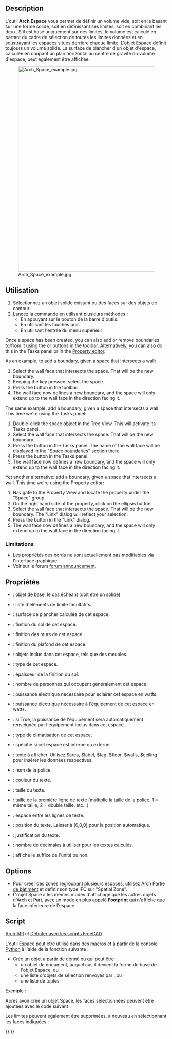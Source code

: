<languages/>

{{Docnav/fr
|[[Arch_Floor/fr|Niveau]]
|[[Arch_Wall/fr|Mur]]
|[[BIM_Workbench/fr|Atelier BIM]]
|IconL=Arch_Floor.svg
|IconR=Arch_Wall.svg
|IconC=Workbench_BIM.svg
}}

{{VeryImportantMessage|Cette commande fait partie de l'ensemble intégré de l'[[BIM_Workbench/fr|atelier BIM]] avec la V1.0<br>
Cette page a été mise à jour pour cette version.}}

{{GuiCommand/fr
|Name=Arch Space
|Name/fr=Arch Espace
|MenuLocation=3D/BIM → Espace
|Workbenches=[[BIM_Workbench/fr|BIM]]
|Shortcut={{KEY|S}} {{KEY|P}}
|Version=0.14
|SeeAlso=
}}

==Description==

L'outil '''Arch Espace''' vous permet de définir un volume vide, soit en le basant sur une forme solide, soit en définissant ses limites, soit en combinant les deux. S'il est basé uniquement sur des limites, le volume est calculé en partant du cadre de sélection de toutes les limites données et en soustrayant les espaces situés derrière chaque limite. L'objet Espace définit toujours un volume solide. La surface de plancher d'un objet d'espace, calculée en coupant un plan horizontal au centre de gravité du volume d'espace, peut également être affichée.

[[Image:Arch Space example.jpg|640px]]

{{Caption|L'objet Espace créé à partir d'un objet solide existant, deux faces de mur sont ajoutées en tant que limites.}}

<span id="Usage"></span>
==Utilisation==

# Sélectionnez un objet solide existant ou des faces sur des objets de contour.
# Lancez la commande en utilisant plusieurs méthodes :
#* En appuyant sur le bouton {{Button|[[Image:Arch_Space.svg|16px]] [[Arch_Space/fr|Espace]]}} de la barre d'outils.
#* En utilisant les touches {{KEY|S}} puis {{KEY|P}}
#* En utilisant l'entrée {{MenuCommand|3D/BIM → Espace}} du menu supérieur

Once a space has been created, you can also add or remove boundaries to/from it using the {{Button|[[Image:Arch_Add.svg|16px]] [[Arch_Add|Add]]}} or {{Button|[[Image:Arch_Remove.svg|16px]] [[Arch_Remove|Remove]]}} buttons in the toolbar. Alternatively, you can also do this in the Tasks panel or in the [[Property_editor|Property editor]].

As an example, to add a boundary, given a space that intersects a wall:
# Select the wall face that intersects the space. That will be the new boundary.
# Keeping the {{KEY|Ctrl}} key pressed, select the space.
# Press the {{Button|[[Image:Arch_Add.svg|16px]] [[Arch_Add|Add]]}} button in the toolbar.
# The wall face now defines a new boundary, and the space will only extend up to the wall face in the direction facing it.

The same example: add a boundary, given a space that intersects a wall. This time we're using the Tasks panel:
# Double-click the space object in the Tree View. This will activate its Tasks panel.
# Select the wall face that intersects the space. That will be the new boundary.
# Press the {{Button|[[Image:Arch_Add.svg|16px]] [[Arch_Add|Add]]}} button in the Tasks panel. The name of the wall face will be displayed in the "Space boundaries" section there.
# Press the {{Button|OK}} button in the Tasks panel.
# The wall face now defines a new boundary, and the space will only extend up to the wall face in the direction facing it.

Yet another alternative: add a boundary, given a space that intersects a wall. This time we're using the Property editor:
# Navigate to the Property View and locate the {{PropertyData|Boundaries}} property under the "Space" group.
# On the right hand side of the {{PropertyData|Boundaries}} property, click on the ellipsis button.
# Select the wall face that intersects the space. That will be the new boundary. The "Link" dialog will reflect your selection.
# Press the {{Button|OK}} button in the "Link" dialog.
# The wall face now defines a new boundary, and the space will only extend up to the wall face in the direction facing it.

<span id="Limitations"></span>
===Limitations===

* Les propriétés des bords ne sont actuellement pas modifiables via l'interface graphique.
* Voir sur le forum [http://forum.freecadweb.org/viewtopic.php?f=9&t=4275 forum announcement].

<span id="Properties"></span>
==Propriétés==

* {{PropertyData|Base}} : objet de base, le cas échéant (doit être un solide)
* {{PropertyData|Boundaries}} : liste d'éléments de limite facultatifs.
* {{PropertyData|Area}} : surface de plancher calculée de cet espace.
* {{PropertyData|FinishFloor}} : finition du sol de cet espace.
* {{PropertyData|FinishWalls}} : finition des murs de cet espace.
* {{PropertyData|FinishCeiling}} : finition du plafond de cet espace.
* {{PropertyData|Group}} : objets inclus dans cet espace, tels que des meubles.
* {{PropertyData|SpaceType}} : type de cet espace.
* {{PropertyData|FloorThickness}} : épaisseur de la finition du sol.
* {{PropertyData|NumberOfPeople}} : nombre de personnes qui occupent généralement cet espace.
* {{PropertyData|LightingPower}} : puissance électrique nécessaire pour éclairer cet espace en watts.
* {{PropertyData|EquipmentPower}} : puissance électrique nécessaire à l'équipement de cet espace en watts.
* {{PropertyData|AutoPower}} : si True, la puissance de l'équipement sera automatiquement renseignée par l'équipement inclus dans cet espace.
* {{PropertyData|Conditioning}} : type de climatisation de cet espace.
* {{PropertyData|Internal}} : spécifie si cet espace est interne ou externe.

<div class="mw-translate-fuzzy">
* {{PropertyView|Text}} : texte à afficher. Utilisez $area, $label, $tag, $floor, $walls, $ceiling pour insérer les données respectives.
* {{PropertyView|FontName}} : nom de la police.
* {{PropertyView|TextColor}} : couleur du texte.
* {{PropertyView|FontSize}} : taille du texte.
* {{PropertyView|FirstLine}} : taille de la première ligne de texte (multiplie la taille de la police. 1 = même taille, 2 = double taille, etc...)
* {{PropertyView|LineSpacing}} : espace entre les lignes de texte.
* {{PropertyView|TextPosition}} : position du texte. Laisser à (0,0,0) pour la position automatique.
* {{PropertyView|TextAlign}} : justification du texte.
* {{PropertyView|Decimals}} : nombre de décimales à utiliser pour les textes calculés.
* {{PropertyView|ShowUnit}} : affiche le suffixe de l'unité ou non.
</div>

==Options==

* Pour créer des zones regroupant plusieurs espaces, utilisez [[Arch_BuildingPart/fr|Arch Partie de bâtiment]] et définir son type IFC sur "Spatial Zone".
* L'objet Space a les mêmes modes d'affichage que les autres objets d'Arch et Part, avec un mode en plus appelé '''Footprint''' qui n'affiche que la face inférieure de l'espace.

<span id="Scripting"></span>
==Script==

{{Emphasis|Voir aussi :}} [[Arch_API/fr|Arch API]] et [[FreeCAD_Scripting_Basics/fr|Débuter avec les scripts FreeCAD]].

L'outil Espace peut être utilisé dans des [[Macros/fr|macros]] et à partir de la console [[Python/fr|Python]] à l'aide de la fonction suivante :

{{Code|code=
Space = makeSpace(objects=None, baseobj=None, name="Space")
}}

* Crée un objet {{incode|Space}} à partir de {{incode|objects}} donné ou {{incode|baseobj}} qui peut être :
** un objet de document, auquel cas il devient la forme de base de l'objet Espace, ou
** une liste d'objets de sélection renvoyés par {{incode|FreeCADGui.Selection.getSelectionEx()}}, ou
** une liste de tuples {{incode|(objet,subobjectname)}}

Exemple :

{{Code|code=
import FreeCAD, Arch

Box = FreeCAD.ActiveDocument.addObject("Part::Box", "Box")
Box.Length = 1000
Box.Width = 1000
Box.Height = 1000

Space = Arch.makeSpace(Box)
Space.ViewObject.LineWidth = 2
FreeCAD.ActiveDocument.recompute()
}}

Après avoir créé un objet Space, les faces sélectionnées peuvent être ajoutées avec le code suivant :

{{Code|code=
import FreeCAD, FreeCADGui, Draft, Arch

points = [FreeCAD.Vector(-500, 0, 0), FreeCAD.Vector(1000, 1000, 0)]
Line = Draft.makeWire(points)
Wall = Arch.makeWall(Line, width=150, height=2000)
FreeCAD.ActiveDocument.recompute()

# Select a face of the wall
selection = FreeCADGui.Selection.getSelectionEx()
Arch.addSpaceBoundaries(Space, selection)
}}

Les limites peuvent également être supprimées, à nouveau en sélectionnant les faces indiquées :

{{Code|code=
selection = FreeCADGui.Selection.getSelectionEx()
Arch.removeSpaceBoundaries(Space, selection)
}}


{{Docnav/fr
|[[Arch_Floor/fr|Niveau]]
|[[Arch_Wall/fr|Mur]]
|[[BIM_Workbench/fr|Atelier BIM]]
|IconL=Arch_Floor.svg
|IconR=Arch_Wall.svg
|IconC=Workbench_BIM.svg
}}

{{BIM_Tools_navi{{#translation:}}}}
{{Userdocnavi{{#translation:}}}}